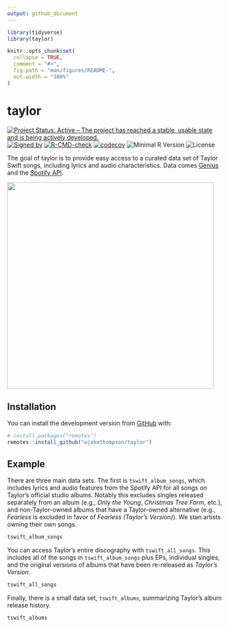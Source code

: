 ```yaml
---
output: github_document
---
```


<!-- README.md is generated from README.Rmd. Please edit that file -->

```r
library(tidyverse)
library(taylor)

knitr::opts_chunk$set(
  collapse = TRUE,
  comment = "#>",
  fig.path = "man/figures/README-",
  out.width = "100%"
)
```

# taylor

<!-- badges: start -->
[![Project Status: Active – The project has reached a stable, usable
state and is being actively
developed.](https://www.repostatus.org/badges/latest/active.svg)](https://www.repostatus.org/#active)
[![Signed
by](https://img.shields.io/badge/Keybase-Verified-brightgreen.svg)](https://keybase.io/wjakethompson)
[![R-CMD-check](https://github.com/wjakethompson/taylor/workflows/R-CMD-check/badge.svg)](https://github.com/wjakethompson/taylor/actions)
[![codecov](https://codecov.io/gh/wjakethompson/taylor/branch/main/graph/badge.svg?token=TECvfoOYHh)](https://codecov.io/gh/wjakethompson/taylor)
![Minimal R
Version](https://img.shields.io/badge/R%3E%3D-3.6.0-blue.svg)
![License](https://img.shields.io/badge/License-MIT-blue.svg)
<!-- badges: end -->

The goal of taylor is to provide easy access to a curated data set of Taylor Swift songs, including lyrics and audio characteristics. Data comes [Genius](https://genius.com/artists/Taylor-swift) and the [Spotify API](https://open.spotify.com/artist/06HL4z0CvFAxyc27GXpf02).

<img src="https://media.giphy.com/media/2tg4k9pXNcGi7kZ9Pz/giphy.gif" width="480" height="480" />

## Installation

You can install the development version from [GitHub](https://github.com/) with:

``` r
# install.packages("remotes")
remotes::install_github("wjakethompson/taylor")
```

## Example

There are three main data sets. The first is `tswift_album_songs`, which includes lyrics and audio features from the Spotify API for all songs on Taylor's official studio albums. Notably this excludes singles released separately from an album (e.g., *Only the Young*, *Christmas Tree Farm*, etc.), and non-Taylor-owned albums that have a Taylor-owned alternative (e.g., *Fearless* is excluded in favor of *Fearless (Taylor's Version)*). We stan artists owning their own songs.

```r
tswift_album_songs
```

You can access Taylor's entire discography with `tswift_all_songs`. This includes all of the songs in `tswift_album_songs` plus EPs, individual singles, and the original versions of albums that have been re-released as *Taylor's Version*.

```r
tswift_all_songs
```

Finally, there is a small data set, `tswift_albums`, summarizing Taylor's album release history.

```r
tswift_albums
```
